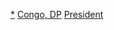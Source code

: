 {{Navbox
|name = 刚果民主共和国总统
|image = [[File:Flag of the President of the Democratic Republic of the Congo.svg|80px|刚果民主共和国总统旗]]<br />[[File:Presidential_Seal_of_the_Democratic_Republic_of_the_Congo.svg|90px|刚果民主共和国总统玺]]
|title = [[刚果民主共和国]][[刚果民主共和国国家元首列表|总统]]
|state = {{{state|autocollapse}}}

|group1 = {{nowrap begin}}[[File:Flag of Congo-Léopoldville (1960-1963).svg|25px|1960-1963年独立旗帜]]→[[File:Flag of the Republic of the Congo-Léopoldville (1963–1964); Flag of the Democratic Republic of the Congo (1964–1966).svg|25px|1963-1966年刚果共和国（利奥波德维尔）国旗]] [[刚果共和国 (利奥波德维尔)|刚果共和国]]{{nowrap end}}<br />（1960–1964）
|list1 = [[约瑟夫·卡萨武布]]{{to}}''[[安托万·基赞加]]<small>（1961年叛乱政权元首）</small>''{{to}}[[约瑟夫·卡萨武布]]

|group2 = {{nowrap begin}}[[File:Flag of the Republic of the Congo-Léopoldville (1963–1964); Flag of the Democratic Republic of the Congo (1964–1966).svg|25px|1963-1966年刚果共和国（利奥波德维尔）国旗]]→[[File:Flag of Congo-Kinshasa (1966-1971).svg|25px|1966-1971年刚果共和国（利奥波德维尔）国旗]] [[刚果共和国 (利奥波德维尔)|刚果民主共和国]]{{nowrap end}}<br />（1964–1971）
|list2 = [[约瑟夫·卡萨武布]]{{to}}[[蒙博托·塞塞·塞科]] 
 
|group3 = {{nowrap begin}}[[File:Flag of Zaire.svg|25px|1971-1997年扎伊尔共和国国旗]] [[薩伊|扎伊尔共和国]]{{nowrap end}} <br />（1971–1997）
|list3 = [[蒙博托·塞塞·塞科]]

|group4 = {{nowrap begin}}[[File:Flag of the Democratic Republic of the Congo.svg (1997-2003).svg|25px|1997-2003年刚果民主共和国国旗]]→[[File:Flag_of_the_Democratic_Republic_of_the_Congo_(2003-2006).svg|25px|2003-2006年刚果民主共和国国旗]]→[[File:Flag_of_the_Democratic_Republic_of_the_Congo.svg|25px|2006年至今刚果民主共和国国旗]] [[刚果民主共和国]]{{nowrap end}}<br />(1997年至今)
|list4 = [[洛朗-德西雷·卡比拉]]{{to}}[[约瑟夫·卡比拉]]{{to}}[[菲利克斯·齐塞克迪]]

}}<noinclude>

{{collapsible option}}

[[Category:刚果民主共和国总统|*]]
[[Category:国家元首导航模板|Congo, DP]]
[[Category:刚果民主共和国政治人物导航模板|President]]
</noinclude>